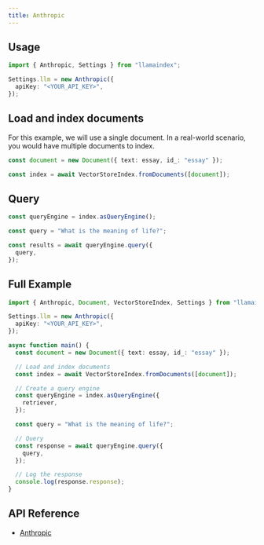 ```yaml
---
title: Anthropic
---
```


## Usage

```ts
import { Anthropic, Settings } from "llamaindex";

Settings.llm = new Anthropic({
  apiKey: "<YOUR_API_KEY>",
});
```

## Load and index documents

For this example, we will use a single document. In a real-world scenario, you would have multiple documents to index.

```ts
const document = new Document({ text: essay, id_: "essay" });

const index = await VectorStoreIndex.fromDocuments([document]);
```

## Query

```ts
const queryEngine = index.asQueryEngine();

const query = "What is the meaning of life?";

const results = await queryEngine.query({
  query,
});
```

## Full Example

```ts
import { Anthropic, Document, VectorStoreIndex, Settings } from "llamaindex";

Settings.llm = new Anthropic({
  apiKey: "<YOUR_API_KEY>",
});

async function main() {
  const document = new Document({ text: essay, id_: "essay" });

  // Load and index documents
  const index = await VectorStoreIndex.fromDocuments([document]);

  // Create a query engine
  const queryEngine = index.asQueryEngine({
    retriever,
  });

  const query = "What is the meaning of life?";

  // Query
  const response = await queryEngine.query({
    query,
  });

  // Log the response
  console.log(response.response);
}
```

## API Reference

- [Anthropic](/docs/api/classes/Anthropic)
